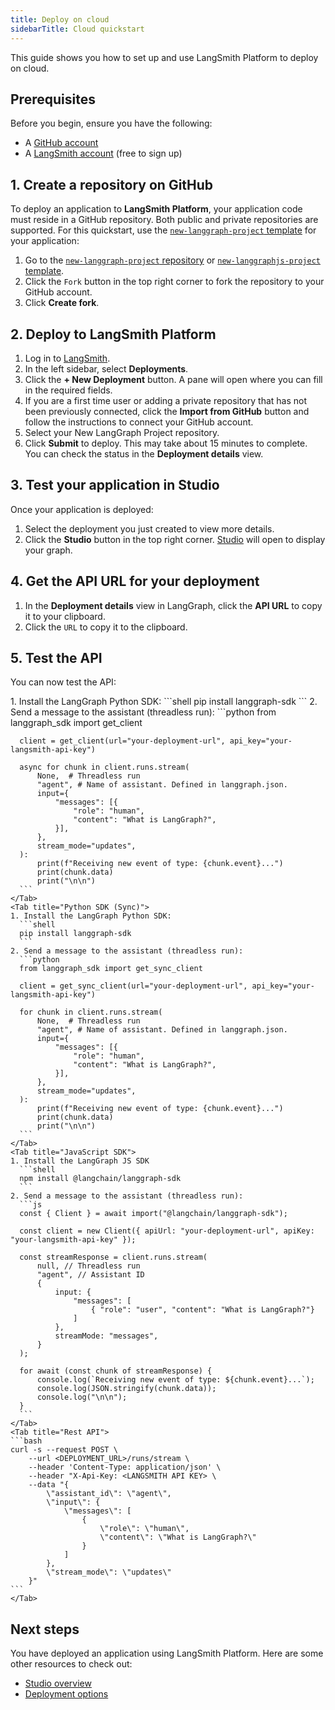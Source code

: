 ```yaml
---
title: Deploy on cloud
sidebarTitle: Cloud quickstart
---
```

This guide shows you how to set up and use LangSmith Platform to deploy on cloud.

## Prerequisites

Before you begin, ensure you have the following:

* A [GitHub account](https://github.com/)
* A [LangSmith account](https://smith.langchain.com/) (free to sign up)

## 1. Create a repository on GitHub

To deploy an application to **LangSmith Platform**, your application code must reside in a GitHub repository. Both public and private repositories are supported. For this quickstart, use the [`new-langgraph-project` template](https://github.com/langchain-ai/react-agent) for your application:

1. Go to the [`new-langgraph-project` repository](https://github.com/langchain-ai/new-langgraph-project) or [`new-langgraphjs-project` template](https://github.com/langchain-ai/new-langgraphjs-project).
2. Click the `Fork` button in the top right corner to fork the repository to your GitHub account.
3. Click **Create fork**.

## 2. Deploy to LangSmith Platform

1. Log in to [LangSmith](https://smith.langchain.com/).
2. In the left sidebar, select **Deployments**.
3. Click the **+ New Deployment** button. A pane will open where you can fill in the required fields.
4. If you are a first time user or adding a private repository that has not been previously connected, click the **Import from GitHub** button and follow the instructions to connect your GitHub account.
5. Select your New LangGraph Project repository.
6. Click **Submit** to deploy.
  This may take about 15 minutes to complete. You can check the status in the **Deployment details** view.

## 3. Test your application in Studio

Once your application is deployed:

1. Select the deployment you just created to view more details.
2. Click the **Studio** button in the top right corner. [Studio](/langsmith/langgraph-studio) will open to display your graph.

## 4. Get the API URL for your deployment

1. In the **Deployment details** view in LangGraph, click the **API URL** to copy it to your clipboard.
2. Click the `URL` to copy it to the clipboard.

## 5. Test the API

You can now test the API:

<Tabs>
    <Tab title="Python SDK (Async)">
    1. Install the LangGraph Python SDK:
      ```shell
      pip install langgraph-sdk
      ```
    2. Send a message to the assistant (threadless run):
      ```python
      from langgraph_sdk import get_client

      client = get_client(url="your-deployment-url", api_key="your-langsmith-api-key")

      async for chunk in client.runs.stream(
          None,  # Threadless run
          "agent", # Name of assistant. Defined in langgraph.json.
          input={
              "messages": [{
                  "role": "human",
                  "content": "What is LangGraph?",
              }],
          },
          stream_mode="updates",
      ):
          print(f"Receiving new event of type: {chunk.event}...")
          print(chunk.data)
          print("\n\n")
      ```
    </Tab>
    <Tab title="Python SDK (Sync)">
    1. Install the LangGraph Python SDK:
      ```shell
      pip install langgraph-sdk
      ```
    2. Send a message to the assistant (threadless run):
      ```python
      from langgraph_sdk import get_sync_client

      client = get_sync_client(url="your-deployment-url", api_key="your-langsmith-api-key")

      for chunk in client.runs.stream(
          None,  # Threadless run
          "agent", # Name of assistant. Defined in langgraph.json.
          input={
              "messages": [{
                  "role": "human",
                  "content": "What is LangGraph?",
              }],
          },
          stream_mode="updates",
      ):
          print(f"Receiving new event of type: {chunk.event}...")
          print(chunk.data)
          print("\n\n")
      ```
    </Tab>
    <Tab title="JavaScript SDK">
    1. Install the LangGraph JS SDK
      ```shell
      npm install @langchain/langgraph-sdk
      ```
    2. Send a message to the assistant (threadless run):
      ```js
      const { Client } = await import("@langchain/langgraph-sdk");

      const client = new Client({ apiUrl: "your-deployment-url", apiKey: "your-langsmith-api-key" });

      const streamResponse = client.runs.stream(
          null, // Threadless run
          "agent", // Assistant ID
          {
              input: {
                  "messages": [
                      { "role": "user", "content": "What is LangGraph?"}
                  ]
              },
              streamMode: "messages",
          }
      );

      for await (const chunk of streamResponse) {
          console.log(`Receiving new event of type: ${chunk.event}...`);
          console.log(JSON.stringify(chunk.data));
          console.log("\n\n");
      }
      ```
    </Tab>
    <Tab title="Rest API">
    ```bash
    curl -s --request POST \
        --url <DEPLOYMENT_URL>/runs/stream \
        --header 'Content-Type: application/json' \
        --header "X-Api-Key: <LANGSMITH API KEY> \
        --data "{
            \"assistant_id\": \"agent\",
            \"input\": {
                \"messages\": [
                    {
                        \"role\": \"human\",
                        \"content\": \"What is LangGraph?\"
                    }
                ]
            },
            \"stream_mode\": \"updates\"
        }"
    ```
    </Tab>
</Tabs>

## Next steps

You have deployed an application using LangSmith Platform. Here are some other resources to check out:

* [Studio overview](/langsmith/langgraph-studio)
* [Deployment options](/langsmith/deployment-options)
